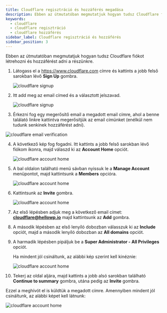 ```yaml
---
title: Cloudflare regisztráció és hozzáférés megadása
description: Ebben az útmutatóban megmutatjuk hogyan tudsz Cloudflare fiókot létrehozni és hozzáférést adni a részünkre. 
keywords:
  - cloudflare
  - cloudflare regisztráció
  - cloudflare hozzáférés
sidebar_label: Cloudflare regisztráció és hozzáférés
sidebar_position: 3
---
```



Ebben az útmutatóban megmutatjuk hogyan tudsz Cloudflare fiókot létrehozni és hozzáférést adni a részünkre. 

1. Látogass el a https://www.cloudflare.com címre és kattints a jobb felső sarokban lévő **Sign Up** gombra. 

   <BrowserWindow url="https://www.cloudflare.com">
     <img
       src="/img/signup.png"
       alt="cloudflare signup"
     ></img>
   </BrowserWindow>

2. Itt add meg az email címed és a választott jelszavad. 

   <BrowserWindow url="https://www.cloudflare.com">
     <img
       src="/img/cloudflare-adatok-megadasa.png"
       alt="cloudflare signup"
     ></img>
   </BrowserWindow>

3. Érkezni fog egy megerősítő email a megadott email címre, ahol a benne találató linkre kattintva megerősítjük az email címünket (enélkül nem tudunk senkinek hozzáférést adni).
  
  <BrowserWindow url="https://gmail.com">
     <img
       src="/img/cloudflare-email-verification.png"
       alt="cloudflare email verification"
     ></img>
   </BrowserWindow>

4. A következő kép fog fogadni. Itt kattints a jobb felső sarokban lévő fiókom ikonra, majd válaszd ki az **Account Home** opciót. 

   <BrowserWindow url="https://www.cloudflare.com">
     <img
       src="/img/cloudflare-account-home.png"
       alt="cloudflare account home"
     ></img>
   </BrowserWindow>

5. A bal oldalon található menü sávban nyissuk le a **Manage Account** menüpontot, majd kattintsunk a **Members** opcióra. 

   <BrowserWindow url="https://www.cloudflare.com">
     <img
       src="/img/cloudflare-members.png"
       alt="cloudflare account home"
     ></img>
   </BrowserWindow>

6. Kattintsunk az **Invite** gombra. 

   <BrowserWindow url="https://www.cloudflare.com">
     <img
       src="/img/cloudflare-invite-1-.png"
       alt="cloudflare account home"
     ></img>
   </BrowserWindow>



7. Az első lépésben adjuk meg a következő email címet: **cloudflare@hellowp.io** majd kattintsunk az **Add** gombra.
8. A második lépésben az első lenyíló dobozban válasszuk ki az **Include** opciót, majd a második lenyíló dobozban az **All domains** opciót. 

9. A harmadik lépésben pipáljuk be a **Super Administrator - All Privileges** opciót. 
    
    Ha mindent jól csináltunk, az alábbi kép szerint kell kinéznie: 

   <BrowserWindow url="https://www.cloudflare.com">
     <img
       src="/img/cloudflare-invite-2.png"
       alt="cloudflare account home"
     ></img>
   </BrowserWindow>


10. Tekerj az oldal aljára, majd kattints a jobb alsó sarokban található **Continue to summary** gombra, utána pedig az **Invite** gombra. 

Ezzel a meghívót el is küldtük a megadott címre. Amennyiben mindent jól csináltunk, az alábbi képet kell látnunk: 

   <BrowserWindow url="https://www.cloudflare.com">
     <img
       src="/img/cloudflare-invite-pending.png"
       alt="cloudflare account home"
     ></img>
   </BrowserWindow>

